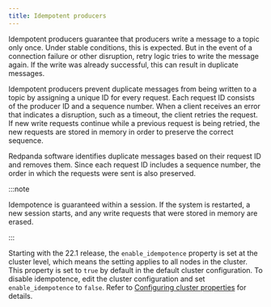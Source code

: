 ```yaml
---
title: Idempotent producers
---
```


Idempotent producers guarantee that producers write a message to a topic only once. Under stable conditions, this is expected. But in the event of a connection failure or other disruption, retry logic tries to write the message again. If the write was already successful, this can result in duplicate messages.

Idempotent producers prevent duplicate messages from being written to a topic by assigning a unique ID for every request. Each request ID consists of the producer ID and a sequence number. When a client receives an error that indicates a disruption, such as a timeout, the client retries the request. If new write requests continue while a previous request is being retried, the new requests are stored in memory in order to preserve the correct sequence.

Redpanda software identifies duplicate messages based on their request ID and removes them. Since each request ID includes a sequence number, the order in which the requests were sent is also preserved.

:::note

Idempotence is guaranteed within a session. If the system is restarted, a new session starts, and any write requests that were stored in memory are erased.

:::

Starting with the 22.1 release, the `enable_idempotence` property is set at the cluster level, which means the setting applies to all nodes in the cluster. This property is set to `true` by default in the default cluster configuration. To disable idempotence, edit the cluster configuration and set `enable_idempotence` to `false`. Refer to [Configuring cluster properties](/docs/cluster-administration/cluster-property-configuration) for details.